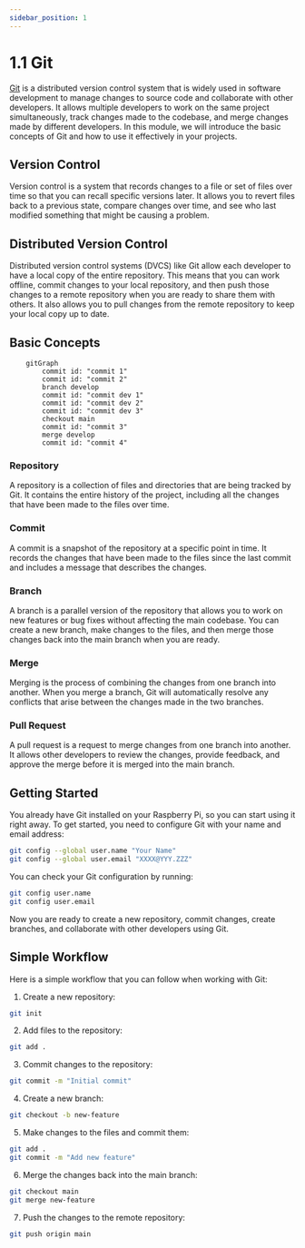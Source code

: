 ```yaml
---
sidebar_position: 1
---
```


# 1.1 Git

[Git](https://git-scm.com/) is a distributed version control system that is widely used in software development to manage changes to source code and collaborate with other developers.
It allows multiple developers to work on the same project simultaneously, track changes made to the codebase, and merge changes made by different developers.
In this module, we will introduce the basic concepts of Git and how to use it effectively in your projects.

## Version Control

Version control is a system that records changes to a file or set of files over time so that you can recall specific versions later.
It allows you to revert files back to a previous state, compare changes over time, and see who last modified something that might be causing a problem.

## Distributed Version Control

Distributed version control systems (DVCS) like Git allow each developer to have a local copy of the entire repository.
This means that you can work offline, commit changes to your local repository, and then push those changes to a remote repository when you are ready to share them with others.
It also allows you to pull changes from the remote repository to keep your local copy up to date.

## Basic Concepts

```mermaid
    gitGraph
        commit id: "commit 1"
        commit id: "commit 2"
        branch develop
        commit id: "commit dev 1"
        commit id: "commit dev 2"
        commit id: "commit dev 3"
        checkout main
        commit id: "commit 3"
        merge develop
        commit id: "commit 4"
```

### Repository

A repository is a collection of files and directories that are being tracked by Git.
It contains the entire history of the project, including all the changes that have been made to the files over time.

### Commit

A commit is a snapshot of the repository at a specific point in time.
It records the changes that have been made to the files since the last commit and includes a message that describes the changes.


### Branch

A branch is a parallel version of the repository that allows you to work on new features or bug fixes without affecting the main codebase.
You can create a new branch, make changes to the files, and then merge those changes back into the main branch when you are ready.

### Merge

Merging is the process of combining the changes from one branch into another.
When you merge a branch, Git will automatically resolve any conflicts that arise between the changes made in the two branches.

### Pull Request

A pull request is a request to merge changes from one branch into another.
It allows other developers to review the changes, provide feedback, and approve the merge before it is merged into the main branch.

## Getting Started

You already have Git installed on your Raspberry Pi, so you can start using it right away.
To get started, you need to configure Git with your name and email address:

```bash
git config --global user.name "Your Name"
git config --global user.email "XXXX@YYY.ZZZ"
```

You can check your Git configuration by running:

```bash
git config user.name
git config user.email
```

Now you are ready to create a new repository, commit changes, create branches, and collaborate with other developers using Git.

## Simple Workflow

Here is a simple workflow that you can follow when working with Git:

1. Create a new repository:

```bash
git init
```

2. Add files to the repository:

```bash
git add .
```

3. Commit changes to the repository:

```bash
git commit -m "Initial commit"
```

4. Create a new branch:

```bash
git checkout -b new-feature
```

5. Make changes to the files and commit them:

```bash
git add .
git commit -m "Add new feature"
```

6. Merge the changes back into the main branch:

```bash
git checkout main
git merge new-feature
```

7. Push the changes to the remote repository:

```bash
git push origin main
```


